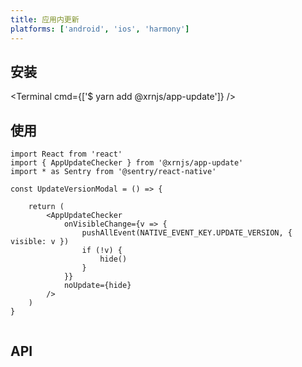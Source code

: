 ```yaml
---
title: 应用内更新
platforms: ['android', 'ios', 'harmony']
---
```



## 安装


<Terminal cmd={['$ yarn add @xrnjs/app-update']} />


## 使用

<SnackInline label="Basic usage">

```tsx
import React from 'react'
import { AppUpdateChecker } from '@xrnjs/app-update'
import * as Sentry from '@sentry/react-native'

const UpdateVersionModal = () => {

	return (
		<AppUpdateChecker
			onVisibleChange={v => {
				pushAllEvent(NATIVE_EVENT_KEY.UPDATE_VERSION, { visible: v })
				if (!v) {
					hide()
				}
			}}
			noUpdate={hide}
		/>
	)
}


```
</SnackInline>

## API

<APISection packageName="@xrnjs/app-update" /> 